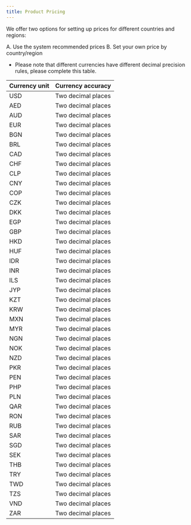 ```yaml
---
title: Product Pricing
---
```


<head>
  <meta name="robots" content="noindex" />
</head>

We offer two options for setting up prices for different countries and regions:

A. Use the system recommended prices
B. Set your own price by country/region

* Please note that different currencies have different decimal precision rules, please complete this table.

|  Currency unit  | Currency accuracy | 
|  ----  | ----  |
|  USD |  Two decimal places  | 
|  AED |  Two decimal places  | 
|  AUD |  Two decimal places  | 
|  EUR |  Two decimal places  | 
|  BGN |  Two decimal places  | 
|  BRL |  Two decimal places  | 
|  CAD |  Two decimal places  | 
|  CHF |  Two decimal places  | 
|  CLP |  Two decimal places  | 
|  CNY |  Two decimal places  | 
|  COP |  Two decimal places  | 
|  CZK |  Two decimal places  | 
|  DKK |  Two decimal places  | 
|  EGP |  Two decimal places  | 
|  GBP |  Two decimal places  | 
|  HKD |  Two decimal places  | 
|  HUF |  Two decimal places  | 
|  IDR |  Two decimal places  | 
|  INR |  Two decimal places  | 
|  ILS |  Two decimal places  | 
|  JYP |  Two decimal places  | 
|  KZT |  Two decimal places  | 
|  KRW |  Two decimal places  | 
|  MXN |  Two decimal places  | 
|  MYR |  Two decimal places  | 
|  NGN |  Two decimal places  | 
|  NOK |  Two decimal places  | 
|  NZD |  Two decimal places  | 
|  PKR |  Two decimal places  | 
|  PEN |  Two decimal places  | 
|  PHP |  Two decimal places  | 
|  PLN |  Two decimal places  | 
|  QAR |  Two decimal places  | 
|  RON |  Two decimal places  | 
|  RUB |  Two decimal places  | 
|  SAR |  Two decimal places  | 
|  SGD |   Two decimal places | 
|  SEK |  Two decimal places  | 
|  THB |  Two decimal places  | 
|  TRY |  Two decimal places  | 
|  TWD |  Two decimal places  | 
|  TZS |  Two decimal places  | 
|  VND |  Two decimal places  | 
|  ZAR |  Two decimal places  | 